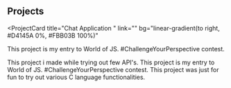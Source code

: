 ## Projects

<ProjectCard
  title="Chat Application "
  link=""
  bg="linear-gradient(to right, #D4145A 0%, #FBB03B 100%)"
>
  This project is my entry to World of JS. #ChallengeYourPerspective contest.

</ProjectCard>
<ProjectCard
  title="Jokes Generator in Javascript"
  link="https://youthful-sammet-f0ef07.netlify.app/"
  bg="linear-gradient(to right, #D4145A 0%, #FBB03B 100%)"
>
  This project i made while trying out few API's.

</ProjectCard>
<ProjectCard
  title="Countdown Application in Javascript"
  link="https://confident-bardeen-3de777.netlify.app/"
  bg="linear-gradient(to right, #D4145A 0%, #FBB03B 100%)"
>
  This project is my entry to World of JS. #ChallengeYourPerspective contest.

</ProjectCard>
<ProjectCard
  title="Report Card Generator in C"
  link="https://github.com/Nirbhay007/Student-Report-Card-in-C/blob/main/Student_report_gen.c"
  bg="linear-gradient(to right, #D4145A 0%, #FBB03B 100%)"
>
  This project was just for fun to try out various C language functionalities.

</ProjectCard>
